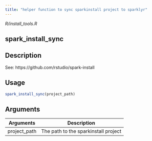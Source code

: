 ```yaml
---
title: "helper function to sync sparkinstall project to sparklyr"
---
```


*R/install_tools.R*

## spark_install_sync

## Description
See: https://github.com/rstudio/spark-install 


## Usage
```r
spark_install_sync(project_path) 
```

## Arguments
|Arguments|Description|
|---|---|
| project_path | The path to the sparkinstall project |







